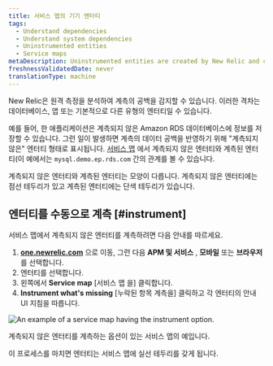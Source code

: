 ```yaml
---
title: 서비스 맵의 기기 엔터티
tags:
  - Understand dependencies
  - Understand system dependencies
  - Uninstrumented entities
  - Service maps
metaDescription: Uninstrumented entities are created by New Relic and can be easily instrumented by the customer
freshnessValidatedDate: never
translationType: machine
---
```


New Relic은 원격 측정을 분석하여 계측의 공백을 감지할 수 있습니다. 이러한 격차는 데이터베이스, 앱 또는 기본적으로 다른 유형의 엔터티일 수 있습니다.

예를 들어, 한 애플리케이션은 계측되지 않은 Amazon RDS 데이터베이스에 정보를 저장할 수 있습니다. 그런 일이 발생하면 계측의 데이터 공백을 반영하기 위해 "계측되지 않은" 엔터티 형태로 표시됩니다. [서비스 맵](/docs/new-relic-solutions/new-relic-one/ui-data/service-maps/introduction-service-maps) 에서 계측되지 않은 엔터티와 계측된 엔터티(이 예에서는 `mysql.demo.ep.rds.com` 간의 관계를 볼 수 있습니다.

계측되지 않은 엔터티와 계측된 엔터티는 모양이 다릅니다. 계측되지 않은 엔터티에는 점선 테두리가 있고 계측된 엔터티에는 단색 테두리가 있습니다.

## 엔터티를 수동으로 계측 [#instrument]

서비스 맵에서 계측되지 않은 엔터티를 계측하려면 다음 안내를 따르세요.

1. **[one.newrelic.com](https://one.newrelic.com/all-capabilities)** 으로 이동, 그런 다음 **APM 및 서비스** , **모바일** 또는 **브라우저** 를 선택합니다.
2. 엔터티를 선택합니다.
3. 왼쪽에서 **Service map** \[서비스 맵 을] 클릭합니다.
4. **Instrument what's missing** \[누락된 항목 계측을] 클릭하고 각 엔터티의 안내 UI 지침을 따릅니다.

<img
  title="uninstrumented entity service map.png"
  alt="An example of a service map having the instrument option."
  src="/images/mapsSolutions_screenshot-crop_uninstrumented-entity.webp"
/>

<figcaption>
  계측되지 않은 엔터티를 계측하는 옵션이 있는 서비스 맵의 예입니다.
</figcaption>

이 프로세스를 마치면 엔터티는 서비스 맵에 실선 테두리를 갖게 됩니다.
